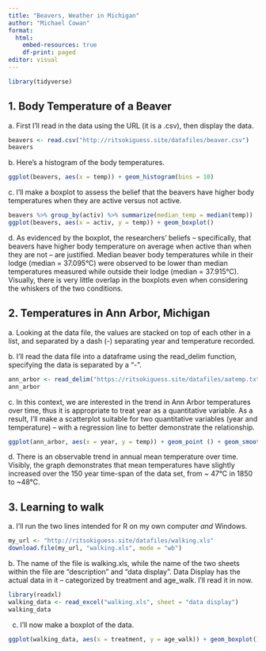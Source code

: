 ---
title: "Beavers, Weather in Michigan"
author: "Michael Cowan"
format: 
  html:
    embed-resources: true
    df-print: paged
editor: visual
---

```{r}
library(tidyverse)
```

## 1. Body Temperature of a Beaver

a\. First I'll read in the data using the URL (it is a .csv), then display the data.

```{r}
beavers <- read.csv("http://ritsokiguess.site/datafiles/beaver.csv")
beavers
```

b\. Here's a histogram of the body temperatures.

```{r}
ggplot(beavers, aes(x = temp)) + geom_histogram(bins = 10)
```

c\. I'll make a boxplot to assess the belief that the beavers have higher body temperatures when they are active versus not active.

```{r}
beavers %>% group_by(activ) %>% summarize(median_temp = median(temp))
ggplot(beavers, aes(x = activ, y = temp)) + geom_boxplot()
```

d\. As evidenced by the boxplot, the researchers' beliefs -- specifically, that beavers have higher body temperature on average when active than when they are not -- are justified. Median beaver body temperatures while in their lodge (median = 37.095°C) were observed to be lower than median temperatures measured while outside their lodge (median = 37.915°C). Visually, there is very little overlap in the boxplots even when considering the whiskers of the two conditions.

## 2. Temperatures in Ann Arbor, Michigan

a\. Looking at the data file, the values are stacked on top of each other in a list, and separated by a dash (-) separating year and temperature recorded.

b\. I'll read the data file into a dataframe using the read_delim function, specifying the data is separated by a "-".

```{r}
ann_arbor <- read_delim("https://ritsokiguess.site/datafiles/aatemp.txt", "-")
ann_arbor
```

c\. In this context, we are interested in the trend in Ann Arbor temperatures over time, thus it is appropriate to treat year as a quantitative variable. As a result, I'll make a scatterplot suitable for two quantitative variables (year and temperature) -- with a regression line to better demonstrate the relationship.

```{r}
ggplot(ann_arbor, aes(x = year, y = temp)) + geom_point () + geom_smooth(method = "lm")
```

d\. There is an observable trend in annual mean temperature over time. Visibly, the graph demonstrates that mean temperatures have slightly increased over the 150 year time-span of the data set, from \~ 47°C in 1850 to \~48°C.

## 3. Learning to walk

a\. I'll run the two lines intended for R on my own computer *and* Windows.

```{r}
my_url <- "http://ritsokiguess.site/datafiles/walking.xls"
download.file(my_url, "walking.xls", mode = "wb")
```

b\. The name of the file is walking.xls, while the name of the two sheets within the file are "description" and "data display". Data Display has the actual data in it -- categorized by treatment and age_walk. I'll read it in now.

```{r}
library(readxl)
walking_data <- read_excel("walking.xls", sheet = "data display")
walking_data
```

c.  I'll now make a boxplot of the data.

```{r}
ggplot(walking_data, aes(x = treatment, y = age_walk)) + geom_boxplot()
```
